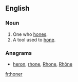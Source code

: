 ==English==

===Noun===
{{en-noun}}

# One who [[hone]]s.
# A tool used to [[hone]].

===Anagrams===
* [[heron#English|heron]], [[rhone#English|rhone]], [[Rhone#English|Rhone]], [[Rhône#English|Rhône]]

[[fr:honer]]